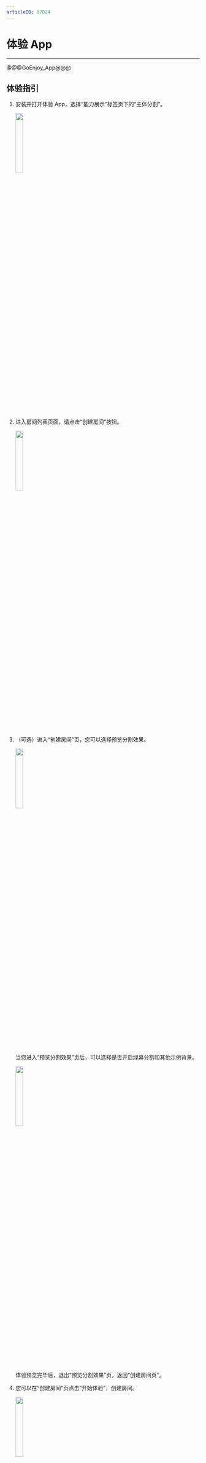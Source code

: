 ```yaml
---
articleID: 17824
---
```

# 体验 App

- - -

@@@GoEnjoy_App@@@


## 体验指引

1. 安装并打开体验 App，选择“能力展示”标签页下的“主体分割”。

    <img src="/Pics/ZegoObjectSegmentation/entry.jpeg" width=20%>

2. 进入房间列表页面，请点击“创建房间”按钮。

    <img src="/Pics/ZegoObjectSegmentation/RoomList.jpg" width=20%>

3. （可选）进入“创建房间”页，您可以选择预览分割效果。

    <img src="/Pics/ZegoObjectSegmentation/CreateRoom_2.jpeg" width=20%>

    当您进入“预览分割效果”页后，可以选择是否开启绿幕分割和其他示例背景。

    <img src="/Pics/ZegoObjectSegmentation/Preview_Config.jpg" width=20%>

    体验预览完毕后，退出“预览分割效果”页，返回“创建房间页”。

4. 您可以在“创建房间”页点击“开始体验”，创建房间。

    <img src="/Pics/ZegoObjectSegmentation/CreateRoom.jpg" width=20%>

    在房间内，您可以与其他用户进行视频通话，获取如处“同一空间”的通话体验。

    <img src="/Pics/ZegoObjectSegmentation/PublishingStream.jpg" width=20%>
